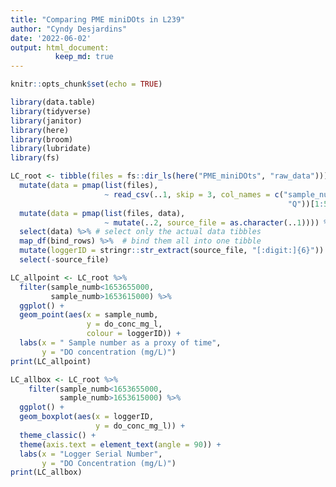 ```yaml
---
title: "Comparing PME miniDOts in L239"
author: "Cyndy Desjardins"
date: '2022-06-02'
output: html_document:
          keep_md: true
---
```


```r
knitr::opts_chunk$set(echo = TRUE)
```

```r
library(data.table)
library(tidyverse)
library(janitor)
library(here)
library(broom)
library(lubridate) 
library(fs)

```

```r
LC_root <- tibble(files = fs::dir_ls(here("PME_miniDOts", "raw_data"))) %>% 
  mutate(data = pmap(list(files), 
                     ~ read_csv(..1, skip = 3, col_names = c("sample_numb", "volts", "temp_c", "do_conc_mg_l", 
                                                              "Q"))[1:5])) %>% 
  mutate(data = pmap(list(files, data), 
                     ~ mutate(..2, source_file = as.character(..1)))) %>% # keeping the source files for each individual dataset so that we can extract the serial number below
  select(data) %>% # select only the actual data tibbles
  map_df(bind_rows) %>%  # bind them all into one tibble
  mutate(loggerID = stringr::str_extract(source_file, "[:digit:]{6}")) %>% # extract the logger serial number using regex
  select(-source_file)
```


```r
LC_allpoint <- LC_root %>% 
  filter(sample_numb<1653655000,
         sample_numb>1653615000) %>% 
  ggplot() +
  geom_point(aes(x = sample_numb, 
                 y = do_conc_mg_l,
                 colour = loggerID)) +
  labs(x = " Sample number as a proxy of time", 
       y = "DO concentration (mg/L)")
print(LC_allpoint)

LC_allbox <- LC_root %>% 
    filter(sample_numb<1653655000,
           sample_numb>1653615000) %>% 
  ggplot() +
  geom_boxplot(aes(x = loggerID, 
                   y = do_conc_mg_l)) +
  theme_classic() +
  theme(axis.text = element_text(angle = 90)) +
  labs(x = "Logger Serial Number", 
       y = "DO Concentration (mg/L)")
print(LC_allbox)
```

